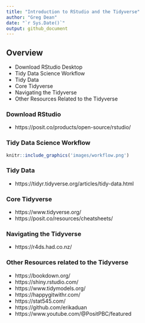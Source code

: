 ```yaml
---
title: "Introduction to RStudio and the Tidyverse"
author: "Greg Dean"
date: "`r Sys.Date()`"
output: github_document
---
```

## Overview
- Download RStudio Desktop
- Tidy Data Science Workflow
- Tidy Data
- Core Tidyverse
- Navigating the Tidyverse
- Other Resources Related to the Tidyverse

### Download RStudio
- https://posit.co/products/open-source/rstudio/

### Tidy Data Science Workflow
```r
knitr::include_graphics('images/workflow.png')
```

### Tidy Data
- https://tidyr.tidyverse.org/articles/tidy-data.html

### Core Tidyverse
- https://www.tidyverse.org/
- https://posit.co/resources/cheatsheets/

### Navigating the Tidyverse
- https://r4ds.had.co.nz/

### Other Resources related to the Tidyverse
- https://bookdown.org/
- https://shiny.rstudio.com/
- https://www.tidymodels.org/
- https://happygitwithr.com/
- https://stat545.com/
- https://github.com/erikaduan
- https://www.youtube.com/@PositPBC/featured



